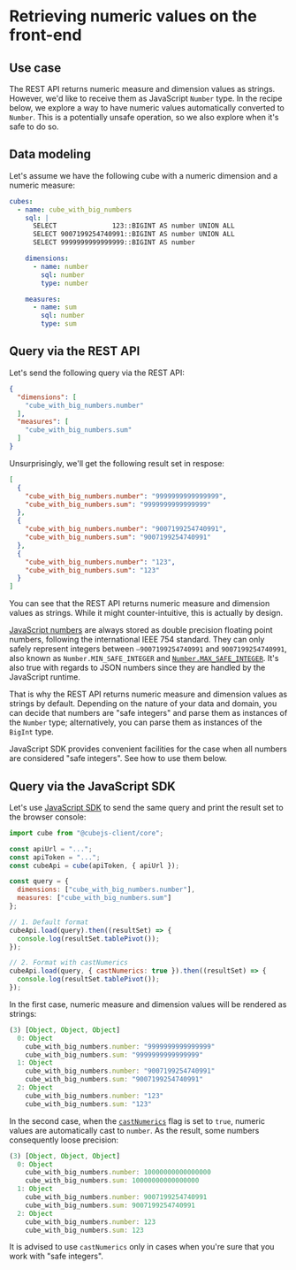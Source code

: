 # Retrieving numeric values on the front-end

## Use case

The REST API returns numeric measure and dimension values as strings.
However, we'd like to receive them as JavaScript `Number` type.
In the recipe below, we explore a way to have numeric values automatically
converted to `Number`. This is a potentially unsafe operation, so we also
explore when it's safe to do so.

## Data modeling

Let's assume we have the following cube with a numeric dimension and a
numeric measure:

```yaml
cubes:
  - name: cube_with_big_numbers
    sql: |
      SELECT              123::BIGINT AS number UNION ALL
      SELECT 9007199254740991::BIGINT AS number UNION ALL
      SELECT 9999999999999999::BIGINT AS number

    dimensions:
      - name: number
        sql: number
        type: number

    measures:
      - name: sum
        sql: number
        type: sum
```

## Query via the REST API

Let's send the following query via the REST API:

```json
{
  "dimensions": [
    "cube_with_big_numbers.number"
  ],
  "measures": [
    "cube_with_big_numbers.sum"
  ]
}
```

Unsurprisingly, we'll get the following result set in respose:

```json
[
  {
    "cube_with_big_numbers.number": "9999999999999999",
    "cube_with_big_numbers.sum": "9999999999999999"
  },
  {
    "cube_with_big_numbers.number": "9007199254740991",
    "cube_with_big_numbers.sum": "9007199254740991"
  },
  {
    "cube_with_big_numbers.number": "123",
    "cube_with_big_numbers.sum": "123"
  }
]
```

You can see that the REST API returns numeric measure and dimension values
as strings. While it might counter-intuitive, this is actually by design.

[JavaScript numbers][link-js-numbers] are always stored as double precision
floating point numbers, following the international IEEE 754 standard.
They can only safely represent integers between `–9007199254740991`
and `9007199254740991`, also known as `Number.MIN_SAFE_INTEGER` and
[`Number.MAX_SAFE_INTEGER`][link-mdn-max-safe-integer]. It's also true with
regards to JSON numbers since they are handled by the JavaScript runtime. 

That is why the REST API returns numeric measure and dimension values as
strings by default. Depending on the nature of your data and domain, you
can decide that numbers are "safe integers" and parse them as instances of
the `Number` type; alternatively, you can parse them as instances of the
`BigInt` type. 

JavaScript SDK provides convenient facilities for the case when all numbers
are considered "safe integers". See how to use them below.

## Query via the JavaScript SDK

Let's use [JavaScript SDK][ref-cube-core] to send the same query and print
the result set to the browser console:

```js
import cube from "@cubejs-client/core";

const apiUrl = "...";
const apiToken = "...";
const cubeApi = cube(apiToken, { apiUrl });

const query = {
  dimensions: ["cube_with_big_numbers.number"],
  measures: ["cube_with_big_numbers.sum"]
};

// 1. Default format
cubeApi.load(query).then((resultSet) => {
  console.log(resultSet.tablePivot());
});

// 2. Format with castNumerics
cubeApi.load(query, { castNumerics: true }).then((resultSet) => {
  console.log(resultSet.tablePivot());
});
```

In the first case, numeric measure and dimension values will be rendered
as strings:

```js
(3) [Object, Object, Object]
  0: Object
    cube_with_big_numbers.number: "9999999999999999"
    cube_with_big_numbers.sum: "9999999999999999"
  1: Object
    cube_with_big_numbers.number: "9007199254740991"
    cube_with_big_numbers.sum: "9007199254740991"
  2: Object
    cube_with_big_numbers.number: "123"
    cube_with_big_numbers.sum: "123"
```

In the second case, when the [`castNumerics`][ref-cube-core-cast-numerics]
flag is set to `true`, numeric values are automatically cast to `number`.
As the result, some numbers consequently loose precision:

```js
(3) [Object, Object, Object]
  0: Object
    cube_with_big_numbers.number: 10000000000000000
    cube_with_big_numbers.sum: 10000000000000000
  1: Object
    cube_with_big_numbers.number: 9007199254740991
    cube_with_big_numbers.sum: 9007199254740991
  2: Object
    cube_with_big_numbers.number: 123
    cube_with_big_numbers.sum: 123
```

It is advised to use `castNumerics` only in cases when you're sure that
you work with "safe integers".

[link-js-numbers]: https://www.w3schools.com/js/js_numbers.asp
[link-mdn-max-safe-integer]: https://developer.mozilla.org/en-US/docs/Web/JavaScript/Reference/Global_Objects/Number/MAX_SAFE_INTEGER

[ref-cube-core]: /product/apis-integrations/javascript-sdk/reference/cubejs-client-core
[ref-cube-core-cast-numerics]: /product/apis-integrations/javascript-sdk/reference/cubejs-client-core#loadmethodoptions
